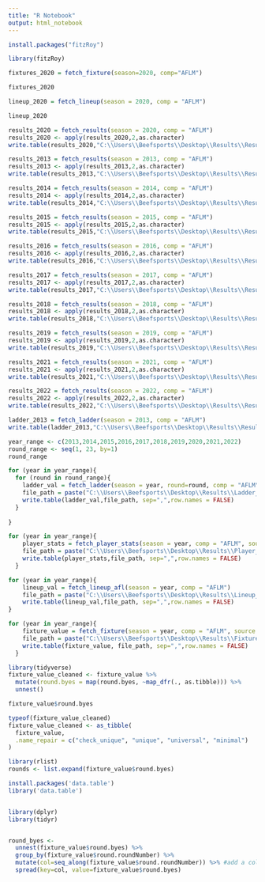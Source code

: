 ---
title: "R Notebook"
output: html_notebook
---

```{r}
install.packages("fitzRoy")
```
```{r}
library(fitzRoy)
```

```{r}
fixtures_2020 = fetch_fixture(season=2020, comp="AFLM")
```
```{r}
fixtures_2020
```

```{r}
lineup_2020 = fetch_lineup(season = 2020, comp = "AFLM")
```
```{r}
lineup_2020
```
```{r}
results_2020 = fetch_results(season = 2020, comp = "AFLM")
results_2020 <- apply(results_2020,2,as.character)
write.table(results_2020,"C:\\Users\\Beefsports\\Desktop\\Results\\Results_2020.csv", sep=",",row.names = FALSE)
```
```{r}
results_2013 = fetch_results(season = 2013, comp = "AFLM")
results_2013 <- apply(results_2013,2,as.character)
write.table(results_2013,"C:\\Users\\Beefsports\\Desktop\\Results\\Results_2013.csv", sep=",",row.names = FALSE)
```
```{r}
results_2014 = fetch_results(season = 2014, comp = "AFLM")
results_2014 <- apply(results_2014,2,as.character)
write.table(results_2014,"C:\\Users\\Beefsports\\Desktop\\Results\\Results_2014.csv", sep=",",row.names = FALSE)
```
```{r}
results_2015 = fetch_results(season = 2015, comp = "AFLM")
results_2015 <- apply(results_2015,2,as.character)
write.table(results_2015,"C:\\Users\\Beefsports\\Desktop\\Results\\Results_2015.csv", sep=",",row.names = FALSE)
```
```{r}
results_2016 = fetch_results(season = 2016, comp = "AFLM")
results_2016 <- apply(results_2016,2,as.character)
write.table(results_2016,"C:\\Users\\Beefsports\\Desktop\\Results\\Results_2016.csv", sep=",",row.names = FALSE)
```
```{r}
results_2017 = fetch_results(season = 2017, comp = "AFLM")
results_2017 <- apply(results_2017,2,as.character)
write.table(results_2017,"C:\\Users\\Beefsports\\Desktop\\Results\\Results_2017.csv", sep=",",row.names = FALSE)
```
```{r}
results_2018 = fetch_results(season = 2018, comp = "AFLM")
results_2018 <- apply(results_2018,2,as.character)
write.table(results_2018,"C:\\Users\\Beefsports\\Desktop\\Results\\Results_2018.csv", sep=",",row.names = FALSE)
```
```{r}
results_2019 = fetch_results(season = 2019, comp = "AFLM")
results_2019 <- apply(results_2019,2,as.character)
write.table(results_2019,"C:\\Users\\Beefsports\\Desktop\\Results\\Results_2019.csv", sep=",",row.names = FALSE)
```
```{r}
results_2021 = fetch_results(season = 2021, comp = "AFLM")
results_2021 <- apply(results_2021,2,as.character)
write.table(results_2021,"C:\\Users\\Beefsports\\Desktop\\Results\\Results_2021.csv", sep=",",row.names = FALSE)
```
```{r}
results_2022 = fetch_results(season = 2022, comp = "AFLM")
results_2022 <- apply(results_2022,2,as.character)
write.table(results_2022,"C:\\Users\\Beefsports\\Desktop\\Results\\Results_2022.csv", sep=",",row.names = FALSE)
```

```{r}
ladder_2013 = fetch_ladder(season = 2013, comp = "AFLM")
write.table(ladder_2013,"C:\\Users\\Beefsports\\Desktop\\Results\\Results_2019.csv", sep=",",row.names = FALSE)
```
```{r}
year_range <- c(2013,2014,2015,2016,2017,2018,2019,2020,2021,2022)
round_range <- seq(1, 23, by=1)
round_range
```

```{r}
for (year in year_range){
  for (round in round_range){
    ladder_val = fetch_ladder(season = year, round=round, comp = "AFLM", source = "squiggle")
    file_path = paste("C:\\Users\\Beefsports\\Desktop\\Results\\Ladder_",year,"_R_",round,".csv", sep="")
    write.table(ladder_val,file_path, sep=",",row.names = FALSE)
  }
  
}
```
```{r}
for (year in year_range){
    player_stats = fetch_player_stats(season = year, comp = "AFLM", source = "fryzigg")
    file_path = paste("C:\\Users\\Beefsports\\Desktop\\Results\\Player_Stats_",year,".csv", sep="")
    write.table(player_stats,file_path, sep=",",row.names = FALSE)
  }
```
```{r}
for (year in year_range){
    lineup_val = fetch_lineup_afl(season = year, comp = "AFLM")
    file_path = paste("C:\\Users\\Beefsports\\Desktop\\Results\\Lineup_",year,".csv", sep="")
    write.table(lineup_val,file_path, sep=",",row.names = FALSE)
}
```
```{r}
for (year in year_range){
    fixture_value = fetch_fixture(season = year, comp = "AFLM", source = "squiggle")
    file_path = paste("C:\\Users\\Beefsports\\Desktop\\Results\\Fixture_",year,".csv", sep="")
    write.table(fixture_value, file_path, sep=",",row.names = FALSE)
  }
```
```{r}
library(tidyverse)
fixture_value_cleaned <- fixture_value %>%
  mutate(round.byes = map(round.byes, ~map_dfr(., as.tibble))) %>%
  unnest()
```
```{r}
fixture_value$round.byes
```
```{r}
typeof(fixture_value_cleaned)
fixture_value_cleaned <- as_tibble(
  fixture_value,
  .name_repair = c("check_unique", "unique", "universal", "minimal")
)
```
```{r}
library(rlist)
rounds <- list.expand(fixture_value$round.byes)
```
```{r}
install.packages('data.table')
library('data.table')
```
```{r}

```

```{r}
library(dplyr)
library(tidyr)


round_byes <- 
  unnest(fixture_value$round.byes) %>% 
  group_by(fixture_value$round.roundNumber) %>% 
  mutate(col=seq_along(fixture_value$round.roundNumber)) %>% #add a column indicator
  spread(key=col, value=fixture_value$round.byes)
```






